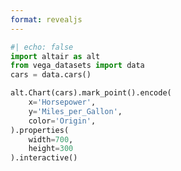 ```yaml
---
format: revealjs
---
```


```python
#| echo: false
import altair as alt
from vega_datasets import data
cars = data.cars()
```

```python
alt.Chart(cars).mark_point().encode(
    x='Horsepower',
    y='Miles_per_Gallon',
    color='Origin',
).properties(
    width=700,
    height=300
).interactive()
```